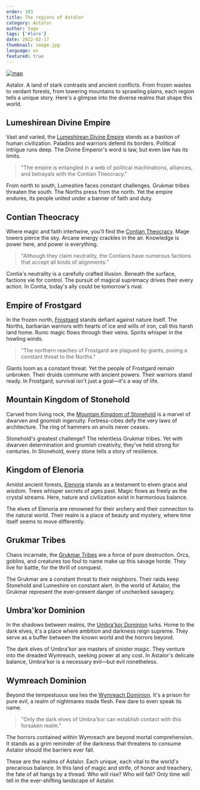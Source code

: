 ```yaml
---
order: 103
title: The regions of Astalor
category: Astalor
author: Sage
tags: ['#lore']
date: 2022-02-17
thumbnail: image.jpg
language: en
featured: true
---
```


[![map](https://i.imgur.com/xurkpWW.png)](https://i.imgur.com/xurkpWW.png)

Astalor. A land of stark contrasts and ancient conflicts. From frozen wastes to verdant forests, from towering mountains to sprawling plains, each region tells a unique story. Here's a glimpse into the diverse realms that shape this world.

## Lumeshirean Divine Empire

Vast and varied, the [Lumeshirean Divine Empire](https://www.drusniel.com/the-resilient-defense-of-the-lumeshirean-divine-empire/) stands as a bastion of human civilization. Paladins and warriors defend its borders. Political intrigue runs deep. The Divine Emperor's word is law, but even law has its limits.

> "The empire is entangled in a web of political machinations, alliances, and betrayals with the Contian Theocracy."

From north to south, Lumeshire faces constant challenges. Grukmar tribes threaten the south. The Norths press from the north. Yet the empire endures, its people united under a banner of faith and duty.

## Contian Theocracy

Where magic and faith intertwine, you'll find the [Contian Theocracy](https://www.drusniel.com/the-contian-theocracys-quest-for-magical-supremacy/). Mage towers pierce the sky. Arcane energy crackles in the air. Knowledge is power here, and power is everything.

> "Although they claim neutrality, the Contians have numerous factions that accept all kinds of alignments."

Contia's neutrality is a carefully crafted illusion. Beneath the surface, factions vie for control. The pursuit of magical supremacy drives their every action. In Contia, today's ally could be tomorrow's rival.

## Empire of Frostgard

In the frozen north, [Frostgard](https://www.drusniel.com/ice-and-iron-the-unyielding-warriors-of-the-empire-of-frostgard/) stands defiant against nature itself. The Norths, barbarian warriors with hearts of ice and wills of iron, call this harsh land home. Runic magic flows through their veins. Spirits whisper in the howling winds.

> "The northern reaches of Frostgard are plagued by giants, posing a constant threat to the Norths."

Giants loom as a constant threat. Yet the people of Frostgard remain unbroken. Their druids commune with ancient powers. Their warriors stand ready. In Frostgard, survival isn't just a goal—it's a way of life.

## Mountain Kingdom of Stonehold

Carved from living rock, the [Mountain Kingdom of Stonehold](https://www.drusniel.com/forge-and-fire-the-mountain-kingdom-of-stoneholds-stand-against-chaos/) is a marvel of dwarven and gnomish ingenuity. Fortress-cities defy the very laws of architecture. The ring of hammers on anvils never ceases.

Stonehold's greatest challenge? The relentless Grukmar tribes. Yet with dwarven determination and gnomish creativity, they've held strong for centuries. In Stonehold, every stone tells a story of resilience.

## Kingdom of Elenoria

Amidst ancient forests, [Elenoria](https://www.drusniel.com/eternal-woods-the-kingdom-of-elenorias-dance-with-nature/) stands as a testament to elven grace and wisdom. Trees whisper secrets of ages past. Magic flows as freely as the crystal streams. Here, nature and civilization exist in harmonious balance.

The elves of Elenoria are renowned for their archery and their connection to the natural world. Their realm is a place of beauty and mystery, where time itself seems to move differently.

## Grukmar Tribes

Chaos incarnate, the [Grukmar Tribes](https://www.drusniel.com/the-unruly-might-of-the-grukmar-tribes/) are a force of pure destruction. Orcs, goblins, and creatures too foul to name make up this savage horde. They live for battle, for the thrill of conquest.

The Grukmar are a constant threat to their neighbors. Their raids keep Stonehold and Lumeshire on constant alert. In the world of Astalor, the Grukmar represent the ever-present danger of unchecked savagery.

## Umbra'kor Dominion

In the shadows between realms, the [Umbra'kor Dominion](https://www.drusniel.com/shadows-reign-the-umbrakor-dominions-pact-with-darkness/) lurks. Home to the dark elves, it's a place where ambition and darkness reign supreme. They serve as a buffer between the known world and the horrors beyond.

The dark elves of Umbra'kor are masters of sinister magic. They venture into the dreaded Wymreach, seeking power at any cost. In Astalor's delicate balance, Umbra'kor is a necessary evil—but evil nonetheless.

## Wymreach Dominion

Beyond the tempestuous sea lies the [Wymreach Dominion](https://www.drusniel.com/the-mysteries-of-the-wymreach-dominion/). It's a prison for pure evil, a realm of nightmares made flesh. Few dare to even speak its name.

> "Only the dark elves of Umbra'kor can establish contact with this forsaken realm."

The horrors contained within Wymreach are beyond mortal comprehension. It stands as a grim reminder of the darkness that threatens to consume Astalor should the barriers ever fall.

These are the realms of Astalor. Each unique, each vital to the world's precarious balance. In this land of magic and strife, of honor and treachery, the fate of all hangs by a thread. Who will rise? Who will fall? Only time will tell in the ever-shifting landscape of Astalor.